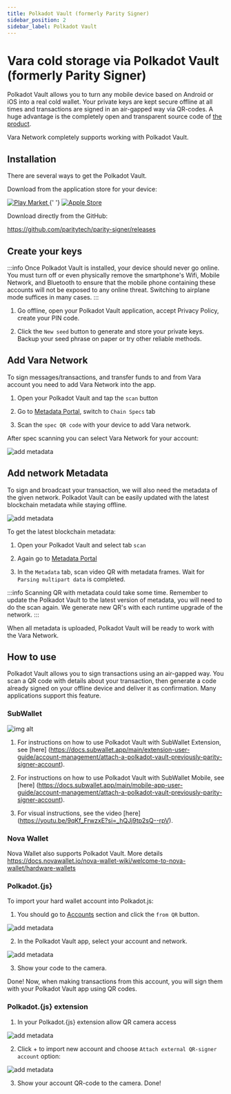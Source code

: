 ```yaml
---
title: Polkadot Vault (formerly Parity Signer)
sidebar_position: 2
sidebar_label: Polkadot Vault
---
```



# Vara cold storage via Polkadot Vault (formerly Parity Signer)

Polkadot Vault allows you to turn any mobile device based on Android or iOS into a real cold wallet. Your private keys are kept secure offline at all times and transactions are signed in an air-gapped way via QR-codes. A huge advantage is the completely open and transparent source code of [the product](https://github.com/paritytech/parity-signer).

Vara Network completely supports working with Polkadot Vault.

## Installation

There are several ways to get the Polkadot Vault.

Download from the application store for your device:

<div align="left">
  <a href="https://play.google.com/store/apps/details?id=io.parity.signer">
    <img src={googleURL} alt="Play Market" />
  </a>{' '}
  <a href="https://itunes.apple.com/us/app/parity-signer/id1218174838">
    <img src={appleURL} alt="Apple Store" />
  </a>
</div>

Download directly from the GitHub:

https://github.com/paritytech/parity-signer/releases

## Create your keys

:::info
Once Polkadot Vault is installed, your device should never go online. You must turn off or even physically remove the smartphone's Wifi, Mobile Network, and Bluetooth to ensure that the mobile phone containing these accounts will not be exposed to any online threat. Switching to airplane mode suffices in many cases.
:::

1. Go offline, open your Polkadot Vault application, accept Privacy Policy, create your PIN code.

2. Click the `New seed` button to generate and store your private keys. Backup your seed phrase on paper or try other reliable methods.

## Add Vara Network

To sign messages/transactions, and transfer funds to and from Vara account you need to add Vara Network into the app.

1. Open your Polkadot Vault and tap the `scan` button

2. Go to [Metadata Portal](https://metadata.vara-network.io/#/vara), switch to `Chain Specs` tab

3. Scan the `spec QR code` with your device to add Vara network.

After spec scanning you can select Vara Network for your account:

![add metadata](./img/polkadot-vault-acc0.png)

## Add network Metadata

To sign and broadcast your transaction, we will also need the metadata of the given network. Polkadot Vault can be easily updated with the latest blockchain metadata while staying offline.

![add metadata](./img/polkadot-vault-phone.png)

To get the latest blockchain metadata:

1. Open your Polkadot Vault and select tab `scan`

2. Again go to [Metadata Portal](https://metadata.vara-network.io/#/vara)

3. In the `Metadata` tab, scan video QR with metadata frames. Wait for `Parsing multipart data` is completed.

:::info
Scanning QR with metadata could take some time. Remember to update the Polkadot Vault to the latest version of metadata, you will need to do the scan again. We generate new QR's with each runtime upgrade of the network.
:::

When all metadata is uploaded, Polkadot Vault will be ready to work with the Vara Network.

## How to use

Polkadot Vault allows you to sign transactions using an air-gapped way. You scan a QR code with details about your transaction, then generate a code already signed on your offline device and deliver it as confirmation. Many applications support this feature.

### SubWallet

![img alt](./img/subwallet-polkadot-vault.png)

1. For instructions on how to use Polkadot Vault with SubWallet Extension, see [here] (https://docs.subwallet.app/main/extension-user-guide/account-management/attach-a-polkadot-vault-previously-parity-signer-account).

2. For instructions on how to use Polkadot Vault with SubWallet Mobile, see [here] (https://docs.subwallet.app/main/mobile-app-user-guide/account-management/attach-a-polkadot-vault-previously-parity-signer-account).

3. For visual instructions, see the video [here] (https://youtu.be/9qKf_FrwzxE?si=_hQJj9tp2sQ--rpV).


### Nova Wallet

Nova Wallet also supports Polkadot Vault. More details https://docs.novawallet.io/nova-wallet-wiki/welcome-to-nova-wallet/hardware-wallets

### Polkadot.{js}

To import your hard wallet account into Polkadot.js:

1. You should go to [Accounts](https://polkadot.js.org/apps/#/accounts) section and click the `from QR` button.

![add metadata](./img/polkadtot-via-qr.png)

2. In the Polkadot Vault app, select your account and network.

![add metadata](./img/polkadot-vault-acc.png)

3. Show your code to the camera.

Done! Now, when making transactions from this account, you will sign them with your Polkadot Vault app using QR codes.

### Polkadot.{js} extension

1. In your Polkadot.{js} extension allow QR camera access

![add metadata](./img/p-ext-1.png)

2. Click <keyboard>+</keyboard> to import new account and choose `Attach external QR-signer account` option:

![add metadata](./img/p-ext-2.png)

3. Show your account QR-code to the camera. Done!

